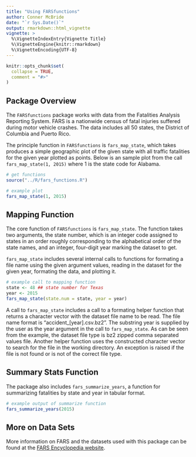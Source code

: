 ```yaml
---
title: "Using FARSfunctions"
author: Conner McBride
date: "`r Sys.Date()`"
output: rmarkdown::html_vignette
vignette: >
  %\VignetteIndexEntry{Vignette Title}
  %\VignetteEngine{knitr::rmarkdown}
  %\VignetteEncoding{UTF-8}
---
```


```r
knitr::opts_chunk$set(
  collapse = TRUE,
  comment = "#>"
)
```
## Package Overview

The `FARSfunctions` package works with data from the Fatalities Analysis Reporting System. FARS is a nationwide census of fatal injuries suffered during motor vehicle crashes. The data includes all 50 states, the District of Columbia and Puerto Rico.

The principle function in `FARSfunctions` is `fars_map_state`, which takes produces a simple geographic plot of the given state with all traffic fatalities for the given year plotted as points. Below is an sample plot from the call `fars_map_state(1, 2015)` where 1 is the state code for Alabama.

```r
# get functions
source("../R/fars_functions.R")

# example plot 
fars_map_state(1, 2015)
```




## Mapping Function

The core function of `FARSfunctions` is `fars_map_state`. The function takes two arguments, the state number, which is an integer code assigned to states in an order roughly corresponding to the alphabetical order of the state names, and an integer, four-digit year marking the dataset to get. 

`fars_map_state` includes several internal calls to functions for formating a file name using the given argument values, reading in the dataset for the given year, formating the data, and plotting it. 

```r
# example call to mapping function
state <- 48 ## state number for Texas
year <- 2015 
fars_map_state(state.num = state, year = year)
```

A call to `fars_map_state` includes a call to a formating helper function that returns a character vector with the dataset file name to be read. The file name format is "accident_[year].csv.bz2". The substring year is supplied by the user as the year argument in the call to `fars_map_state`. As can be seen from the example, the dataset file type is bz2 zipped comma separated values file. Another helper function uses the constructed character vector to search for the file in the working directory. An exception is raised if the file is not found or is not of the correct file type.

## Summary Stats Function

The package also includes `fars_summarize_years`, a function for summarizing fatalities by state and year in tabular format. 

```r
# example output of summarize function
fars_summarize_years(2015)
```



## More on Data Sets

More information on FARS and the datasets used with this package can be found at the [FARS Encyclopedia website]("https://www-fars.nhtsa.dot.gov/Main/index.aspx").
